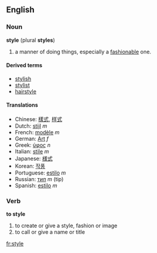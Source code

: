 ==English==
===Noun===
'''style''' (plural '''styles''')
#a manner of doing things, especially a [[fashion]]able one.

====Derived terms====
*[[stylish]]
*[[stylist]]
*[[hairstyle]]

====Translations====
*Chinese: [[樣式]], [[样式]]
*Dutch: [[stijl]] ''m''
*French: [[modèle]] ''m''
*German: [[Art]] ''f''
*Greek: [[ύφος]] ''n''
*Italian: [[stile]] ''m''
*Japanese: [[様式]]
*Korean: [[작풍]]
*Portuguese: [[estilo]] ''m''
*Russian: [[тип]] ''m'' (tip)
*Spanish: [[estilo]] ''m''

===Verb===
'''to style'''
#to create or give a style, fashion or image
#to call or give a name or title

[[fr:style]]